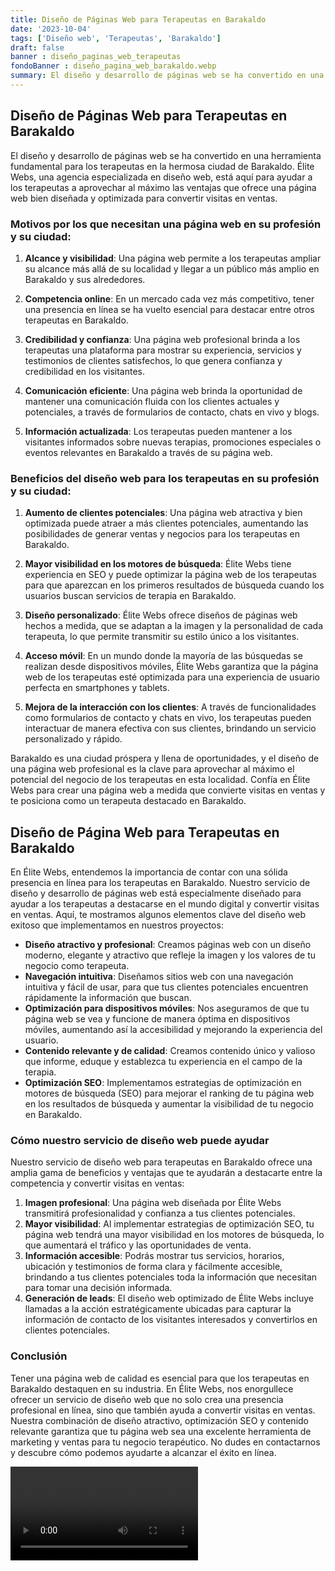 ```yaml
---
title: Diseño de Páginas Web para Terapeutas en Barakaldo
date: '2023-10-04'
tags: ['Diseño web', 'Terapeutas', 'Barakaldo']
draft: false
banner : diseño_paginas_web_terapeutas
fondoBanner : diseño_pagina_web_barakaldo.webp
summary: El diseño y desarrollo de páginas web se ha convertido en una herramienta fundamental para los terapeutas en la hermosa ciudad de Barakaldo. Élite Webs, una agencia especializada en diseño web, está aquí para ayudar a los terapeutas a aprovechar al máximo las ventajas que ofrece una página web bien diseñada y optimizada para convertir visitas en ventas.
---
```


## Diseño de Páginas Web para Terapeutas en Barakaldo

El diseño y desarrollo de páginas web se ha convertido en una herramienta fundamental para los terapeutas en la hermosa ciudad de Barakaldo. Élite Webs, una agencia especializada en diseño web, está aquí para ayudar a los terapeutas a aprovechar al máximo las ventajas que ofrece una página web bien diseñada y optimizada para convertir visitas en ventas.

### Motivos por los que necesitan una página web en su profesión y su ciudad:

1. **Alcance y visibilidad**: Una página web permite a los terapeutas ampliar su alcance más allá de su localidad y llegar a un público más amplio en Barakaldo y sus alrededores.

2. **Competencia online**: En un mercado cada vez más competitivo, tener una presencia en línea se ha vuelto esencial para destacar entre otros terapeutas en Barakaldo.

3. **Credibilidad y confianza**: Una página web profesional brinda a los terapeutas una plataforma para mostrar su experiencia, servicios y testimonios de clientes satisfechos, lo que genera confianza y credibilidad en los visitantes.

4. **Comunicación eficiente**: Una página web brinda la oportunidad de mantener una comunicación fluida con los clientes actuales y potenciales, a través de formularios de contacto, chats en vivo y blogs.

5. **Información actualizada**: Los terapeutas pueden mantener a los visitantes informados sobre nuevas terapias, promociones especiales o eventos relevantes en Barakaldo a través de su página web.

### Beneficios del diseño web para los terapeutas en su profesión y su ciudad:

1. **Aumento de clientes potenciales**: Una página web atractiva y bien optimizada puede atraer a más clientes potenciales, aumentando las posibilidades de generar ventas y negocios para los terapeutas en Barakaldo.

2. **Mayor visibilidad en los motores de búsqueda**: Élite Webs tiene experiencia en SEO y puede optimizar la página web de los terapeutas para que aparezcan en los primeros resultados de búsqueda cuando los usuarios buscan servicios de terapia en Barakaldo.

3. **Diseño personalizado**: Élite Webs ofrece diseños de páginas web hechos a medida, que se adaptan a la imagen y la personalidad de cada terapeuta, lo que permite transmitir su estilo único a los visitantes.

4. **Acceso móvil**: En un mundo donde la mayoría de las búsquedas se realizan desde dispositivos móviles, Élite Webs garantiza que la página web de los terapeutas esté optimizada para una experiencia de usuario perfecta en smartphones y tablets.

5. **Mejora de la interacción con los clientes**: A través de funcionalidades como formularios de contacto y chats en vivo, los terapeutas pueden interactuar de manera efectiva con sus clientes, brindando un servicio personalizado y rápido.

Barakaldo es una ciudad próspera y llena de oportunidades, y el diseño de una página web profesional es la clave para aprovechar al máximo el potencial del negocio de los terapeutas en esta localidad. Confía en Élite Webs para crear una página web a medida que convierte visitas en ventas y te posiciona como un terapeuta destacado en Barakaldo.

<GifSeo />

<Cta />

## Diseño de Página Web para Terapeutas en Barakaldo

En Élite Webs, entendemos la importancia de contar con una sólida presencia en línea para los terapeutas en Barakaldo. Nuestro servicio de diseño y desarrollo de páginas web está especialmente diseñado para ayudar a los terapeutas a destacarse en el mundo digital y convertir visitas en ventas. Aquí, te mostramos algunos elementos clave del diseño web exitoso que implementamos en nuestros proyectos:

- **Diseño atractivo y profesional**: Creamos páginas web con un diseño moderno, elegante y atractivo que refleje la imagen y los valores de tu negocio como terapeuta. 
- **Navegación intuitiva**: Diseñamos sitios web con una navegación intuitiva y fácil de usar, para que tus clientes potenciales encuentren rápidamente la información que buscan.
- **Optimización para dispositivos móviles**: Nos aseguramos de que tu página web se vea y funcione de manera óptima en dispositivos móviles, aumentando así la accesibilidad y mejorando la experiencia del usuario.
- **Contenido relevante y de calidad**: Creamos contenido único y valioso que informe, eduque y establezca tu experiencia en el campo de la terapia.
- **Optimización SEO**: Implementamos estrategias de optimización en motores de búsqueda (SEO) para mejorar el ranking de tu página web en los resultados de búsqueda y aumentar la visibilidad de tu negocio en Barakaldo.

### Cómo nuestro servicio de diseño web puede ayudar

Nuestro servicio de diseño web para terapeutas en Barakaldo ofrece una amplia gama de beneficios y ventajas que te ayudarán a destacarte entre la competencia y convertir visitas en ventas:

1. **Imagen profesional**: Una página web diseñada por Élite Webs transmitirá profesionalidad y confianza a tus clientes potenciales.
2. **Mayor visibilidad**: Al implementar estrategias de optimización SEO, tu página web tendrá una mayor visibilidad en los motores de búsqueda, lo que aumentará el tráfico y las oportunidades de venta.
3. **Información accesible**: Podrás mostrar tus servicios, horarios, ubicación y testimonios de forma clara y fácilmente accesible, brindando a tus clientes potenciales toda la información que necesitan para tomar una decisión informada.
4. **Generación de leads**: El diseño web optimizado de Élite Webs incluye llamadas a la acción estratégicamente ubicadas para capturar la información de contacto de los visitantes interesados y convertirlos en clientes potenciales.

### Conclusión

Tener una página web de calidad es esencial para que los terapeutas en Barakaldo destaquen en su industria. En Élite Webs, nos enorgullece ofrecer un servicio de diseño web que no solo crea una presencia profesional en línea, sino que también ayuda a convertir visitas en ventas. Nuestra combinación de diseño atractivo, optimización SEO y contenido relevante garantiza que tu página web sea una excelente herramienta de marketing y ventas para tu negocio terapéutico. No dudes en contactarnos y descubre cómo podemos ayudarte a alcanzar el éxito en línea.

<Video />

<CtaBot job='Terapeutas' city='Barakaldo'/>

<Gmaps query='Barakaldo+españa+maps' />